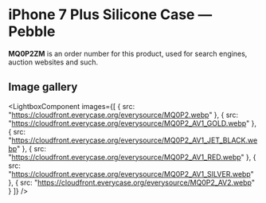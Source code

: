 
# iPhone 7 Plus Silicone Case — Pebble

<Callout type='info' emoji='👉🏻'>**MQ0P2ZM** is an order number for this product, used for search engines, auction websites and such.</Callout>

## Image gallery

<LightboxComponent
    images={[
      {
        src: "https://cloudfront.everycase.org/everysource/MQ0P2.webp"
      },
      {
        src: "https://cloudfront.everycase.org/everysource/MQ0P2_AV1_GOLD.webp"
      },
      {
        src: "https://cloudfront.everycase.org/everysource/MQ0P2_AV1_JET_BLACK.webp"
      },
      {
        src: "https://cloudfront.everycase.org/everysource/MQ0P2_AV1_RED.webp"
      },
      {
        src: "https://cloudfront.everycase.org/everysource/MQ0P2_AV1_SILVER.webp"
      },
      {
        src: "https://cloudfront.everycase.org/everysource/MQ0P2_AV2.webp"
      }
    ]}
  />
